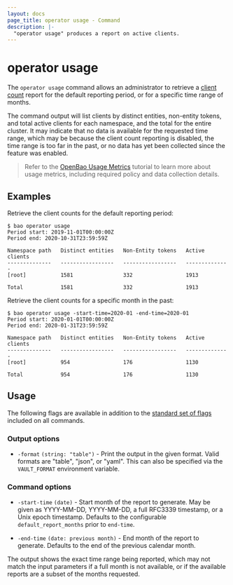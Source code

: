 ```yaml
---
layout: docs
page_title: operator usage - Command
description: |-
  "operator usage" produces a report on active clients.
---
```


# operator usage

The `operator usage` command allows an administrator to retrieve a
[client count](/vault/docs/concepts/client-count) report
for the default reporting period, or for a specific time range of months.

The command output will list clients by distinct entities, non-entity tokens, and total
active clients for each namespace, and the total for the entire cluster. It may
indicate that no data is available for the requested time range, which may be
because the client count reporting is disabled, the time range is too far
in the past, or no data has yet been collected since the feature was enabled.

> Refer to the [OpenBao Usage Metrics](/vault/tutorials/monitoring/usage-metrics) tutorial to learn more about usage metrics,
> including required policy and data collection details.

## Examples

Retrieve the client counts for the default reporting period:

```shell-session
$ bao operator usage
Period start: 2019-11-01T00:00:00Z
Period end: 2020-10-31T23:59:59Z

Namespace path   Distinct entities   Non-Entity tokens   Active clients
--------------   -----------------   -----------------   --------------
[root]           1581                332                 1913

Total            1581                332                 1913
```

Retrieve the client counts for a specific month in the past:

```shell-session
$ bao operator usage -start-time=2020-01 -end-time=2020-01
Period start: 2020-01-01T00:00:00Z
Period end: 2020-01-31T23:59:59Z

Namespace path   Distinct entities   Non-Entity tokens   Active clients
--------------   -----------------   -----------------   --------------
[root]           954                 176                 1130

Total            954                 176                 1130
```

## Usage

The following flags are available in addition to the [standard set of
flags](/vault/docs/commands) included on all commands.

### Output options

- `-format` `(string: "table")` - Print the output in the given format. Valid
  formats are "table", "json", or "yaml". This can also be specified via the
  `VAULT_FORMAT` environment variable.

### Command options

- `-start-time` `(date)` - Start month of the report to generate. May be given as YYYY-MM-DD, YYYY-MM-DD,
  a full RFC3339 timestamp, or a Unix epoch timestamp. Defaults to the configurable `default_report_months`
  prior to `end-time`.

- `-end-time` `(date: previous month)` - End month of the report to generate. Defaults to the end of the
  previous calendar month.

The output shows the exact time range being reported, which may not match the input parameters if a full
month is not available, or if the available reports are a subset of the months requested.
